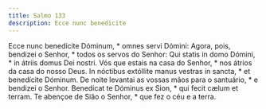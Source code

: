 ```yaml
---
title: Salmo 133
description: Ecce nunc benedicite
---
```


<div class="grid grid-cols-2 gap-5">
  <span class="text-justify">
    Ecce nunc benedícite Dóminum, * omnes servi Dómini:
  </span>
  <span class="text-justify">
    Agora, pois, bendizei o Senhor, * todos os servos do Senhor:
  </span>
  <span class="text-justify">
    Qui statis in domo Dómini, * in átriis domus Dei nostri.
  </span>
  <span class="text-justify">
    Vós que estais na casa do Senhor, * nos átrios da casa do nosso Deus.
  </span>
  <span class="text-justify">
    In nóctibus extóllite manus vestras in sancta, * et benedícite Dóminum.
  </span>
  <span class="text-justify">
    De noite levantai as vossas mãos para o santuário, * e bendizei o Senhor.
  </span>
  <span class="text-justify">
    Benedícat te Dóminus ex Sion, * qui fecit cælum et terram.
  </span>
  <span class="text-justify">
    Te abençoe de Sião o Senhor, * que fez o céu e a terra.
  </span>
</div>
